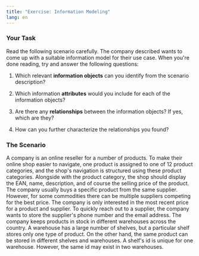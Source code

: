 ```yaml
---
title: "Exercise: Information Modeling"
lang: en
---
```


### Your Task

Read the following scenario carefully. The company described wants to come up with a suitable information model for their use case. When you\'re done reading, try and answer the following questions:

1.  Which relevant **information objects** can you identify from the scenario description?

2.  Which information **attributes** would you include for each of the information objects?

3.  Are there any **relationships** between the information objects? If yes, which are they?

4.  How can you further characterize the relationships you found?

### The Scenario

A company is an online reseller for a number of products. To make their online shop easier to navigate, one product is assigned to one of 12 product categories, and the shop\'s navigation is structured using these product categories. Alongside with the product category, the shop should display the EAN, name, description, and of course the selling price of the product. The company usually buys a specific product from the same supplier. However, for some commodities there can be multiple suppliers competing for the best price. The company is only interested in the most recent price for a product and supplier. To quickly reach out to a supplier, the company wants to store the supplier\'s phone number and the email address. The company keeps products in stock in different warehouses across the country. A warehouse has a large number of shelves, but a particular shelf stores only one type of product. On the other hand, the same product can be stored in different shelves and warehouses. A shelf\'s id is unique for one warehouse. However, the same id may exist in two warehouses.